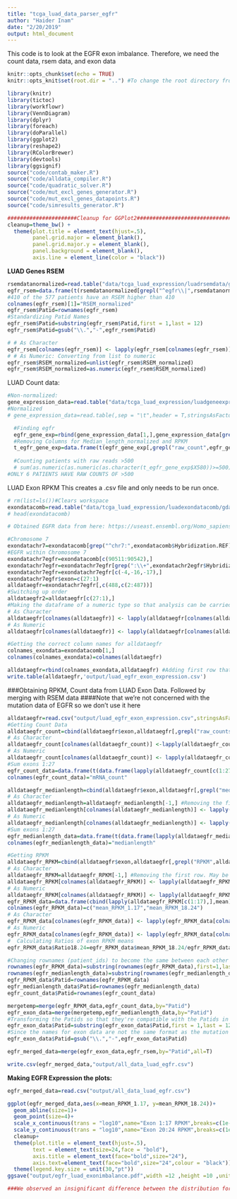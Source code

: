 ```yaml
---
title: "tcga_luad_data_parser_egfr"
author: "Haider Inam"
date: "2/20/2019"
output: html_document
---
```

This code is to look at the EGFR exon imbalance.
Therefore, we need the count data, rsem data, and exon data

```r
knitr::opts_chunk$set(echo = TRUE)
knitr::opts_knit$set(root.dir = "..") #To change the root directory from Analysis to myproject
```

```r
library(knitr)
library(tictoc)
library(workflowr)
library(VennDiagram)
library(dplyr)
library(foreach)
library(doParallel)
library(ggplot2)
library(reshape2)
library(RColorBrewer)
library(devtools)
library(ggsignif)
source("code/contab_maker.R")
source("code/alldata_compiler.R")
source("code/quadratic_solver.R")
source("code/mut_excl_genes_generator.R")
source("code/mut_excl_genes_datapoints.R")
source("code/simresults_generator.R")

######################Cleanup for GGPlot2#########################################
cleanup=theme_bw() +
  theme(plot.title = element_text(hjust=.5),
        panel.grid.major = element_blank(),
        panel.grid.major.y = element_blank(),
        panel.background = element_blank(),
        axis.line = element_line(color = "black"))
```



**LUAD Genes RSEM**
```r

rsemdatanormalized=read.table("data/tcga_luad_expression/luadrsemdata/gdac.broadinstitute.org_LUAD.Merge_rnaseqv2__illuminahiseq_rnaseqv2__unc_edu__Level_3__RSEM_genes_normalized__data.Level_3.2016012800.0.0/LUAD.rnaseqv2__illuminahiseq_rnaseqv2__unc_edu__Level_3__RSEM_genes_normalized__data.data.txt",sep = "\t",header = T,stringsAsFactors = F)
egfr_rsem=data.frame(t(rsemdatanormalized[grepl("^egfr\\|",rsemdatanormalized$Hybridization.REF,ignore.case = T),])[-1,])
#410 of the 577 patients have an RSEM higher than 410
colnames(egfr_rsem)[1]="RSEM_normalized"
egfr_rsem$Patid=rownames(egfr_rsem)
#Standardizing Patid Names
egfr_rsem$Patid=substring(egfr_rsem$Patid,first = 1,last = 12)
egfr_rsem$Patid=gsub("\\.","-",egfr_rsem$Patid)

# # As Character
egfr_rsem[colnames(egfr_rsem)] <- lapply(egfr_rsem[colnames(egfr_rsem)],as.character)
# # As Numeric: Converting from list to numeric
egfr_rsem$RSEM_normalized=unlist(egfr_rsem$RSEM_normalized)
egfr_rsem$RSEM_normalized=as.numeric(egfr_rsem$RSEM_normalized)
```


LUAD Count data:
```r
#Non-normalized:
gene_expression_data=read.table("data/tcga_luad_expression/luadgeneexpression/gdac.broadinstitute.org_LUAD.Merge_rnaseq__illuminahiseq_rnaseq__unc_edu__Level_3__gene_expression__data.Level_3.2016012800.0.0/LUAD.rnaseq__illuminahiseq_rnaseq__unc_edu__Level_3__gene_expression__data.data.txt",sep = "\t",header = T,stringsAsFactors = F)
#Normalized
# gene_expression_data=read.table(,sep = "\t",header = T,stringsAsFactors = F)

  #Finding egfr
  egfr_gene_exp=rbind(gene_expression_data[1,],gene_expression_data[grepl("^egfr\\|",gene_expression_data$Hybridization.REF,ignore.case = T),])
  #Removing Columns for Median_length_normalized and RPKM
  t_egfr_gene_exp=data.frame(t(egfr_gene_exp[,grepl("raw_count",egfr_gene_exp[1,])]))
  
  #Counting patients with raw reads >500
  # sum(as.numeric(as.numeric(as.character(t_egfr_gene_exp$X580))>=500))
#ONLY 6 PATIENTS HAVE RAW COUNTS OF >500
```



LUAD Exon RPKM
This creates a .csv file and only needs to be run once.
```r
# rm(list=ls())#Clears workspace
exondatacomb=read.table("data/tcga_luad_expression/luadexondatacomb/gdac.broadinstitute.org_LUAD.Merge_rnaseq__illuminahiseq_rnaseq__unc_edu__Level_3__exon_expression__data.Level_3.2016012800.0.0/LUAD.rnaseq__illuminahiseq_rnaseq__unc_edu__Level_3__exon_expression__data.data.txt",stringsAsFactors=FALSE,header=TRUE, sep="\t",fill=TRUE)
# head(exondatacomb)

# Obtained EGFR data from here: https://useast.ensembl.org/Homo_sapiens/Gene/Summary?db=core;g=ENSG00000146648;r=7:55019021-55211628

#Chromosome 7
exondatachr7=exondatacomb[grep("^chr7:",exondatacomb$Hybridization.REF),] #i.e. it starts with chromosome 7
#EGFR within Chromosome 7
exondatachr7egfr=exondatacomb[c(90511:90542),]
exondatachr7egfr=exondatachr7egfr[grep(":\\+",exondatachr2egfr$Hybridization.REF),] #i.e. it is only on +ive strand
exondatachr7egfr=exondatachr7egfr[c(-4,-16,-17),]
exondatachr7egfr$exon=c(27:1)
alldataegfr=exondatachr7egfr[,c(488,c(2:487))]
#Switching up order
alldataegfr2=alldataegfr[c(27:1),]
#Making the dataframe of a numeric type so that analysis can be carried out on it.
# As Character
alldataegfr[colnames(alldataegfr)] <- lapply(alldataegfr[colnames(alldataegfr)],as.character)
# As Numeric
alldataegfr[colnames(alldataegfr)] <- lapply(alldataegfr[colnames(alldataegfr)],as.numeric)

#Getting the correct column names for alldataegfr
colnames_exondata=exondatacomb[1,]
colnames(colnames_exondata)=colnames(alldataegfr)

alldataegfr=rbind(colnames_exondata,alldataegfr) #Adding first row that contains names of measurements such as RPKM, RSEM, Counts
write.table(alldataegfr,'output/luad_egfr_exon_expression.csv')
```

###Obtaining RPKM, Count data from LUAD Exon Data. Followed by merging with RSEM data
####Note that we're not concerned with the mutation data of EGFR so we don't use it here
```r
alldataegfr=read.csv("output/luad_egfr_exon_expression.csv",stringsAsFactors = F,header = T,sep = "",fill = T)
#Getting Count Data
alldataegfr_count=cbind(alldataegfr$exon,alldataegfr[,grepl("raw_counts",alldataegfr[1,])])[-1,]
# As Character
alldataegfr_count[colnames(alldataegfr_count)] <-lapply(alldataegfr_count[colnames(alldataegfr_count)],as.character)
# As Numeric
alldataegfr_count[colnames(alldataegfr_count)] <- lapply(alldataegfr_count[colnames(alldataegfr_count)],as.numeric)
#Sum exons 1:27
egfr_count_data=data.frame(t(data.frame(lapply(alldataegfr_count[c(1:27),],sum))[,-1])) #Not sure if lapply is the right thing to use here. Really messed up way of summing indices in dataframe
colnames(egfr_count_data)="mRNA_count"

alldataegfr_medianlength=cbind(alldataegfr$exon,alldataegfr[,grepl("median_length",alldataegfr[1,])])
# As Character
alldataegfr_medianlength=alldataegfr_medianlength[-1,] #Removing the first row. May be unnecessary in the future
alldataegfr_medianlength[colnames(alldataegfr_medianlength)] <- lapply(alldataegfr_medianlength[colnames(alldataegfr_medianlength)],as.character)
# As Numeric
alldataegfr_medianlength[colnames(alldataegfr_medianlength)] <- lapply(alldataegfr_medianlength[colnames(alldataegfr_medianlength)],as.numeric)
#Sum exons 1:27
egfr_medianlength_data=data.frame(t(data.frame(lapply(alldataegfr_medianlength[c(1:27),],sum))[,-1])) #Removing sum of exons lol
colnames(egfr_medianlength_data)="medianlength"

#Getting RPKM
alldataegfr_RPKM=cbind(alldataegfr$exon,alldataegfr[,grepl("RPKM",alldataegfr[1,])])
# As Character
alldataegfr_RPKM=alldataegfr_RPKM[-1,] #Removing the first row. May be unnecessary in the future
alldataegfr_RPKM[colnames(alldataegfr_RPKM)] <- lapply(alldataegfr_RPKM[colnames(alldataegfr_RPKM)],as.character)
# As Numeric
alldataegfr_RPKM[colnames(alldataegfr_RPKM)] <- lapply(alldataegfr_RPKM[colnames(alldataegfr_RPKM)],as.numeric)
egfr_RPKM_data=data.frame(cbind(lapply(alldataegfr_RPKM[c(1:17),],mean),lapply(alldataegfr_RPKM[c(18:24),],mean))[-1,])
colnames(egfr_RPKM_data)=c("mean_RPKM_1.17","mean_RPKM_18.24")
# As Character
egfr_RPKM_data[colnames(egfr_RPKM_data)] <- lapply(egfr_RPKM_data[colnames(egfr_RPKM_data)],as.character)
# As Numeric
egfr_RPKM_data[colnames(egfr_RPKM_data)] <- lapply(egfr_RPKM_data[colnames(egfr_RPKM_data)],as.numeric)
#  Calculating Ratios of exon RPKM means
egfr_RPKM_data$Ratio18.24=egfr_RPKM_data$mean_RPKM_18.24/egfr_RPKM_data$mean_RPKM_1.17

#Changing rownames (patient_ids) to become the same between each other
rownames(egfr_RPKM_data)=substring(rownames(egfr_RPKM_data),first=1,last=28)
rownames(egfr_medianlength_data)=substring(rownames(egfr_medianlength_data),first=1,last=28)
egfr_RPKM_data$Patid=rownames(egfr_RPKM_data)
egfr_medianlength_data$Patid=rownames(egfr_medianlength_data)
egfr_count_data$Patid=rownames(egfr_count_data)

mergetemp=merge(egfr_RPKM_data,egfr_count_data,by="Patid")
egfr_exon_data=merge(mergetemp,egfr_medianlength_data,by="Patid")
#Transforming the Patids so that they're compatible with the Patids in the mutation data
egfr_exon_data$Patid=substring(egfr_exon_data$Patid,first = 1,last = 12)
#Since the names for exon data are not the same format as the mutation data, we're gonna change that here
egfr_exon_data$Patid=gsub("\\.","-",egfr_exon_data$Patid)

egfr_merged_data=merge(egfr_exon_data,egfr_rsem,by="Patid",all=T)

write.csv(egfr_merged_data,"output/all_data_luad_egfr.csv")
```


**Making EGFR Expression the plots:**
```r
egfr_merged_data=read.csv("output/all_data_luad_egfr.csv")

ggplot(egfr_merged_data,aes(x=mean_RPKM_1.17, y=mean_RPKM_18.24))+
  geom_abline(size=1)+
  geom_point(size=4)+
  scale_x_continuous(trans = "log10",name="Exon 1:17 RPKM",breaks=c(1e-2,1e0,1e2),labels = parse(text = c("10^-2","10^0","10^2")),limits = c(1e-3,1e3))+
  scale_y_continuous(trans = "log10",name="Exon 20:24 RPKM",breaks=c(1e-2,1e0,1e2),labels = parse(text = c("10^-2","10^0","10^2")),limits = c(1e-3,1e3))+
  cleanup+
  theme(plot.title = element_text(hjust=.5),
        text = element_text(size=24,face = "bold"),
        axis.title = element_text(face="bold",size="24"),
        axis.text=element_text(face="bold",size="24",colour = "black"))+
  theme(legend.key.size = unit(30,"pt"))
ggsave("output/egfr_luad_exonimbalance.pdf",width =12 ,height =10 ,units = "in",useDingbats=F)

###We observed an insignificant difference between the distribution for the 1-17 exons and the 20-24 exons.
```
